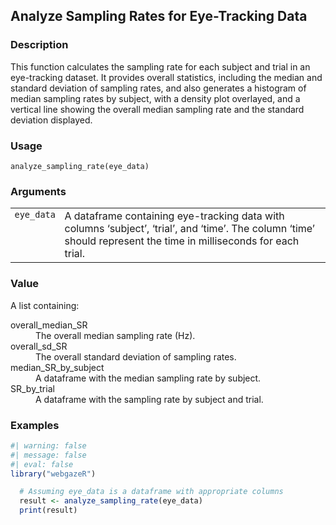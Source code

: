 ## Analyze Sampling Rates for Eye-Tracking Data {.unnumbered}


### Description

This function calculates the sampling rate for each subject and trial in an eye-tracking dataset.
It provides overall statistics, including the median and standard deviation of sampling rates,
and also generates a histogram of median sampling rates by subject, with a density plot overlayed,
and a vertical line showing the overall median sampling rate and the standard deviation displayed.



### Usage

<pre><code class='language-R'>analyze_sampling_rate(eye_data)
</code></pre>


### Arguments

<table>
<tr><td style = "white-space: collapse; font-family: monospace; vertical-align: top"><code id="eye_data">eye_data</code></td>
<td>
A dataframe containing eye-tracking data with columns 'subject', 'trial', and 'time'.
The column 'time' should represent the time in milliseconds for each trial.
</td></tr>
</table>


### Value

A list containing:


<dl>
<dt>overall_median_SR</dt><dd>The overall median sampling rate (Hz).
</dd>
<dt>overall_sd_SR</dt><dd>The overall standard deviation of sampling rates.
</dd>
<dt>median_SR_by_subject</dt><dd>A dataframe with the median sampling rate by subject.
</dd>
<dt>SR_by_trial</dt><dd>A dataframe with the sampling rate by subject and trial.
</dd>
</dl>



### Examples
::: {.to-webr}
```r
#| warning: false
#| message: false
#| eval: false
library("webgazeR")

  # Assuming eye_data is a dataframe with appropriate columns
  result <- analyze_sampling_rate(eye_data)
  print(result)



```
:::

